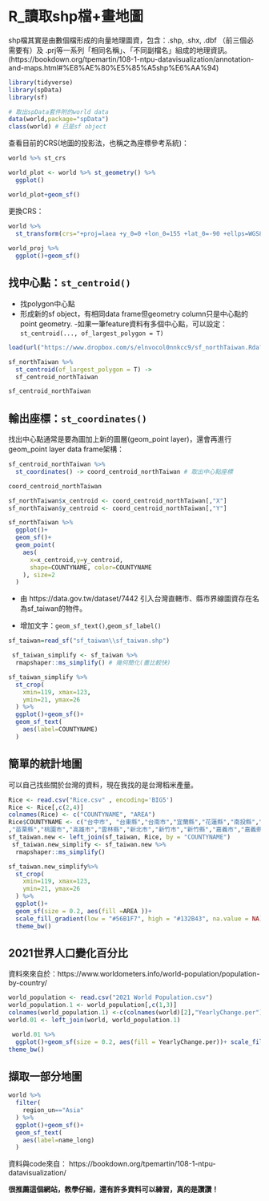 # R_讀取shp檔+畫地圖 {#wind}

shp檔其實是由數個檔形成的向量地理圖資，包含：.shp, .shx, .dbf （前三個必需要有）及 .prj等一系列「相同名稱」、「不同副檔名」組成的地理資訊。(https://bookdown.org/tpemartin/108-1-ntpu-datavisualization/annotation-and-maps.html#%E8%AE%80%E5%85%A5shp%E6%AA%94)

```r
library(tidyverse)
library(spData)
library(sf)
```

```r
# 取出spData套件附的world data
data(world,package="spData")
class(world) # 已是sf object
```

查看目前的CRS(地圖的投影法，也稱之為座標參考系統)：
```r
world %>% st_crs
```

```r
world_plot <- world %>% st_geometry() %>%
  ggplot()

world_plot+geom_sf()
```


更換CRS：

```r
world %>% 
  st_transform(crs="+proj=laea +y_0=0 +lon_0=155 +lat_0=-90 +ellps=WGS84 +no_defs") -> world_proj
  
world_proj %>%
  ggplot()+geom_sf()
```

## 找中心點：`st_centroid()`

- 找polygon中心點
- 形成新的sf object，有相同data frame但geometry column只是中心點的point geometry.
-如果一筆feature資料有多個中心點，可以設定：
`st_centroid(..., of_largest_polygon = T)`

```r
load(url("https://www.dropbox.com/s/elnvocol0nnkcc9/sf_northTaiwan.Rda?dl=1"))
```
```r
sf_northTaiwan %>%
  st_centroid(of_largest_polygon = T) ->
  sf_centroid_northTaiwan

sf_centroid_northTaiwan
```

## 輸出座標：`st_coordinates()`

找出中心點通常是要為圖加上新的圖層(geom_point layer)，還會再進行geom_point layer data frame架構：

```r
sf_centroid_northTaiwan %>%
  st_coordinates() -> coord_centroid_northTaiwan # 取出中心點座標

coord_centroid_northTaiwan
```
```r
sf_northTaiwan$x_centroid <- coord_centroid_northTaiwan[,"X"]
sf_northTaiwan$y_centroid <- coord_centroid_northTaiwan[,"Y"]
```

```r
sf_northTaiwan %>%
  ggplot()+
  geom_sf()+
  geom_point(
    aes(
      x=x_centroid,y=y_centroid, 
      shape=COUNTYNAME, color=COUNTYNAME
    ), size=2
  )
```
- 由 https://data.gov.tw/dataset/7442 引入台灣直轄市、縣市界線圖資存在名為sf_taiwan的物件。

- 增加文字：`geom_sf_text()`,` geom_sf_label()`

```r
sf_taiwan=read_sf("sf_taiwan\\sf_taiwan.shp")
```

```r
 sf_taiwan_simplify <- sf_taiwan %>%
  rmapshaper::ms_simplify() # 幾何簡化(畫比較快)

sf_taiwan_simplify %>%
  st_crop(
    xmin=119, xmax=123,
    ymin=21, ymax=26
  ) %>%
  ggplot()+geom_sf()+
  geom_sf_text(
    aes(label=COUNTYNAME)
  )
```

## 簡單的統計地圖

可以自己找些關於台灣的資料，現在我找的是台灣稻米產量。

```r
Rice <- read.csv("Rice.csv" , encoding='BIG5')
Rice <- Rice[,c(2,4)]
colnames(Rice) <- c("COUNTYNAME", "AREA")
Rice$COUNTYNAME <- c("台中市", "台東縣","台南市","宜蘭縣","花蓮縣","南投縣","屏東縣"
,"苗栗縣","桃園市","高雄市","雲林縣","新北市","新竹市","新竹縣","嘉義市","嘉義縣","彰化縣")
sf_taiwan.new <- left_join(sf_taiwan, Rice, by = "COUNTYNAME")
 sf_taiwan.new_simplify <- sf_taiwan.new %>%
  rmapshaper::ms_simplify()

sf_taiwan.new_simplify%>%
  st_crop(
    xmin=119, xmax=123,
    ymin=21, ymax=26
  ) %>%
  ggplot()+
  geom_sf(size = 0.2, aes(fill =AREA ))+
  scale_fill_gradient(low = "#56B1F7", high = "#132B43", na.value = NA)+
  theme_bw()
```


## 2021世界人口變化百分比

資料來來自於：https://www.worldometers.info/world-population/population-by-country/
```r
world_population <- read.csv("2021 World Population.csv")
world_population.1 <- world_population[,c(1,3)]
colnames(world_population.1) <-c(colnames(world)[2],"YearlyChange.per")
world.01 <- left_join(world, world_population.1)

```

```r
 world.01 %>%
  ggplot()+geom_sf(size = 0.2, aes(fill = YearlyChange.per))+ scale_fill_gradient(low = "#ffffff", high = "#17184b", na.value = NA)+
theme_bw()
```

## 擷取一部分地圖
```r
world %>% 
  filter(
    region_un=="Asia"
  ) %>% 
  ggplot()+geom_sf()+
  geom_sf_text(
    aes(label=name_long)
  )
```
資料與code來自：
https://bookdown.org/tpemartin/108-1-ntpu-datavisualization/

**很推薦這個網站，教學仔細，還有許多資料可以練習，真的是讚讚！**

